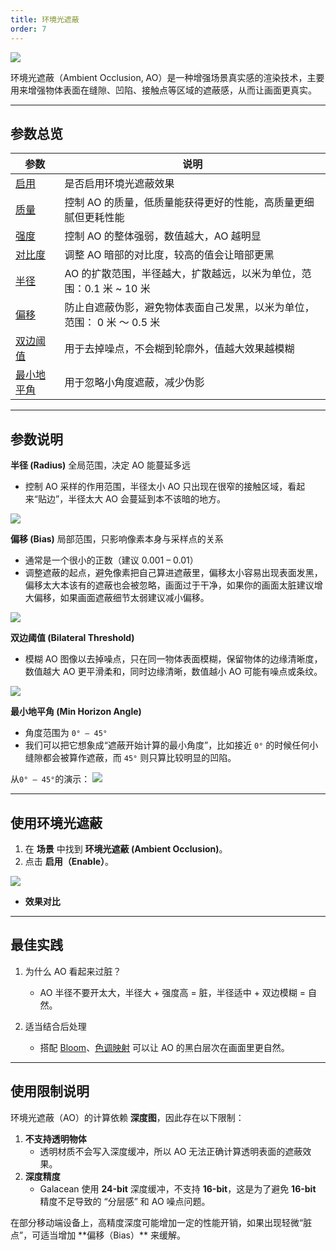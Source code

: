 ```yaml
---
title: 环境光遮蔽
order: 7
---
```


<Image src="https://mdn.alipayobjects.com/huamei_9ahbho/afts/img/A*1fx8QIhX-MsAAAAAgCAAAAgAegDwAQ/original" />

环境光遮蔽（Ambient Occlusion, AO）是一种增强场景真实感的渲染技术，主要用来增强物体表面在缝隙、凹陷、接触点等区域的遮蔽感，从而让画面更真实。

---


## 参数总览

| 参数                  | 说明 |
|-----------------------|------|
| [启用](/apis/core/#AmbientOcclusion-enabled)  | 是否启用环境光遮蔽效果 |
| [质量](/apis/core/#AmbientOcclusion-quality)  | 控制 AO 的质量，低质量能获得更好的性能，高质量更细腻但更耗性能 |
| [强度](/apis/core/#AmbientOcclusion-intensity) | 控制 AO 的整体强弱，数值越大，AO 越明显 |
| [对比度](/apis/core/#AmbientOcclusion-power)  | 调整 AO 暗部的对比度，较高的值会让暗部更黑 |
| [半径](/apis/core/#AmbientOcclusion-radius)     | AO 的扩散范围，半径越大，扩散越远，以米为单位，范围：0.1 米 ~ 10 米 |
| [偏移](/apis/core/#AmbientOcclusion-bias)      | 防止自遮蔽伪影，避免物体表面自己发黑，以米为单位，范围： 0 米 ～ 0.5 米 |
| [双边阈值](/apis/core/#AmbientOcclusion-bilateralThreshold)  | 用于去掉噪点，不会糊到轮廓外，值越大效果越模糊|
| [最小地平角](/apis/core/#AmbientOcclusion-minHorizonAngle)| 用于忽略小角度遮蔽，减少伪影 |
---

## 参数说明
**半径 (Radius)** 
<Callout type="positive">
全局范围，决定 AO 能蔓延多远
</Callout>
- 控制 AO 采样的作用范围，半径太小 AO 只出现在很窄的接触区域，看起来“贴边”，半径太大 AO 会蔓延到本不该暗的地方。 

<Image src="https://mdn.alipayobjects.com/huamei_9ahbho/afts/img/A*5YWVTZYSPuoAAAAAgQAAAAgAegDwAQ/original" />


**偏移 (Bias)**
<Callout type="positive">
局部范围，只影响像素本身与采样点的关系
</Callout>
- 通常是一个很小的正数（建议 0.001 – 0.01）
- 调整遮蔽的起点，避免像素把自己算进遮蔽里，偏移太小容易出现表面发黑，偏移太大本该有的遮蔽也会被忽略，画面过于干净，如果你的画面太脏建议增大偏移，如果画面遮蔽细节太弱建议减小偏移。

<Image src="https://mdn.alipayobjects.com/huamei_9ahbho/afts/img/A*uQONRpF8Sv4AAAAAgIAAAAgAegDwAQ/original" />

**双边阈值 (Bilateral Threshold)**
- 模糊 AO 图像以去掉噪点，只在同一物体表面模糊，保留物体的边缘清晰度，数值越大 AO 更平滑柔和，同时边缘清晰，数值越小 AO 可能有噪点或条纹。

<Image src="https://mdn.alipayobjects.com/huamei_9ahbho/afts/img/A*lq7WSK7fgjUAAAAAgFAAAAgAegDwAQ/original" />


**最小地平角 (Min Horizon Angle)**
- 角度范围为 `0° – 45°`
- 我们可以把它想象成“遮蔽开始计算的最小角度”，比如接近 `0°` 的时候任何小缝隙都会被算作遮蔽，而 `45°` 则只算比较明显的凹陷。

从`0° – 45°`的演示：
<Image src="https://mdn.alipayobjects.com/huamei_9ahbho/afts/img/A*zGxmS6vR8RoAAAAAgPAAAAgAegDwAQ/original" />

---

## 使用环境光遮蔽

1. 在 **场景** 中找到 **环境光遮蔽 (Ambient Occlusion)**。 
2. 点击 **启用（Enable）**。 

<Image src="https://mdn.alipayobjects.com/huamei_9ahbho/afts/img/A*FOuFQ4lKRLEAAAAAgEAAAAgAegDwAQ/original" />


- **效果对比**

<Comparison
  leftSrc="https://mdn.alipayobjects.com/huamei_9ahbho/afts/img/A*LEn7SLWoc4MAAAAAgEAAAAgAegDwAQ/fmt.webp"
  leftText="AO 关闭"
  rightSrc="https://mdn.alipayobjects.com/huamei_9ahbho/afts/img/A*AT5IQ7dq3VsAAAAAgEAAAAgAegDwAQ/original"
  rightText="AO 开启"
/>

---

## 最佳实践
1. 为什么 AO 看起来过脏？
   - AO 半径不要开太大，半径大 + 强度高 = 脏，半径适中 + 双边模糊 = 自然。

2. 适当结合后处理
   - 搭配 [Bloom](/docs/graphics/postProcess/effects/#泛光（Bloom）)、[色调映射](/docs/graphics/postProcess/effects/#色调映射（Tonemapping）) 可以让 AO 的黑白层次在画面里更自然。
---

## 使用限制说明

环境光遮蔽（AO）的计算依赖 **深度图**，因此存在以下限制：
1. **不支持透明物体**  
   - 透明材质不会写入深度缓冲，所以 AO 无法正确计算透明表面的遮蔽效果。  
2. **深度精度**  
   - Galacean 使用 **24-bit**  深度缓冲，不支持 **16-bit**，这是为了避免 **16-bit** 精度不足导致的 “分层感” 和 AO 噪点问题。 
<Callout info="warning">
在部分移动端设备上，高精度深度可能增加一定的性能开销，如果出现轻微“脏点”，可适当增加 **偏移（Bias）** 来缓解。  
</Callout>